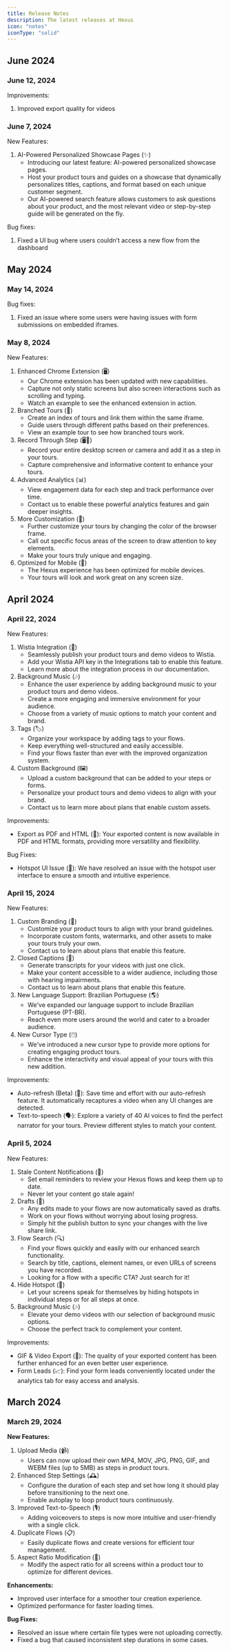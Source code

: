 ```yaml
---
title: Release Notes
description: The latest releases at Hexus
icon: "notes"
iconType: "solid"
---
```


## June 2024

### June 12, 2024

Improvements: 

1. Improved export quality for videos

### June 7, 2024

New Features:

1. AI-Powered Personalized Showcase Pages (✨)
    - Introducing our latest feature: AI-powered personalized showcase pages.
    - Host your product tours and guides on a showcase that dynamically personalizes titles, captions, and format based on each unique customer segment.
    - Our AI-powered search feature allows customers to ask questions about your product, and the most relevant video or step-by-step guide will be generated on the fly.

Bug fixes:

1. Fixed a UI bug where users couldn’t access a new flow from the dashboard

## May 2024

### May 14, 2024

Bug fixes:

1. Fixed an issue where some users were having issues with form submissions on embedded iframes. 

### May 8, 2024

New Features:

1. Enhanced Chrome Extension (🖥️)
    - Our Chrome extension has been updated with new capabilities.
    - Capture not only static screens but also screen interactions such as scrolling and typing.
    - Watch an example to see the enhanced extension in action.
2. Branched Tours (🌿)
    - Create an index of tours and link them within the same iframe.
    - Guide users through different paths based on their preferences.
    - View an example tour to see how branched tours work.
3. Record Through Step (🖥️🎥)
    - Record your entire desktop screen or camera and add it as a step in your tours.
    - Capture comprehensive and informative content to enhance your tours.
4. Advanced Analytics (📊)
    - View engagement data for each step and track performance over time.
    - Contact us to enable these powerful analytics features and gain deeper insights.
5. More Customization (🎨)
    - Further customize your tours by changing the color of the browser frame.
    - Call out specific focus areas of the screen to draw attention to key elements.
    - Make your tours truly unique and engaging.
6. Optimized for Mobile (📱)
    - The Hexus experience has been optimized for mobile devices.
    - Your tours will look and work great on any screen size.

## April 2024

### April 22, 2024

New Features:

1. Wistia Integration (🚀)
    - Seamlessly publish your product tours and demo videos to Wistia.
    - Add your Wistia API key in the Integrations tab to enable this feature.
    - Learn more about the integration process in our documentation.
2. Background Music (🎶)
    - Enhance the user experience by adding background music to your product tours and demo videos.
    - Create a more engaging and immersive environment for your audience.
    - Choose from a variety of music options to match your content and brand.
3. Tags (🏷️)
    - Organize your workspace by adding tags to your flows.
    - Keep everything well-structured and easily accessible.
    - Find your flows faster than ever with the improved organization system.
4. Custom Background (🖼️)
    - Upload a custom background that can be added to your steps or forms.
    - Personalize your product tours and demo videos to align with your brand.
    - Contact us to learn more about plans that enable custom assets.

Improvements:

- Export as PDF and HTML (📄): Your exported content is now available in PDF and HTML formats, providing more versatility and flexibility.

Bug Fixes:

- Hotspot UI Issue (🎯): We have resolved an issue with the hotspot user interface to ensure a smooth and intuitive experience.

### April 15, 2024

New Features:

1. Custom Branding (🎨)
    - Customize your product tours to align with your brand guidelines.
    - Incorporate custom fonts, watermarks, and other assets to make your tours truly your own.
    - Contact us to learn about plans that enable this feature.
2. Closed Captions (📝)
    - Generate transcripts for your videos with just one click.
    - Make your content accessible to a wider audience, including those with hearing impairments.
    - Contact us to learn about plans that enable this feature.
3. New Language Support: Brazilian Portuguese (🌎)
    - We've expanded our language support to include Brazilian Portuguese (PT-BR).
    - Reach even more users around the world and cater to a broader audience.
4. New Cursor Type (🖱️)
    - We've introduced a new cursor type to provide more options for creating engaging product tours.
    - Enhance the interactivity and visual appeal of your tours with this new addition.

Improvements:

- Auto-refresh (Beta) (🔄): Save time and effort with our auto-refresh feature. It automatically recaptures a video when any UI changes are detected.
- Text-to-speech (🗣️): Explore a variety of 40 AI voices to find the perfect narrator for your tours. Preview different styles to match your content.

### April 5, 2024

New Features:

1. Stale Content Notifications (📅)
    - Set email reminders to review your Hexus flows and keep them up to date.
    - Never let your content go stale again!
2. Drafts (📝)
    - Any edits made to your flows are now automatically saved as drafts.
    - Work on your flows without worrying about losing progress.
    - Simply hit the publish button to sync your changes with the live share link.
3. Flow Search (🔍)
    - Find your flows quickly and easily with our enhanced search functionality.
    - Search by title, captions, element names, or even URLs of screens you have recorded.
    - Looking for a flow with a specific CTA? Just search for it!
4. Hide Hotspot (🙈)
    - Let your screens speak for themselves by hiding hotspots in individual steps or for all steps at once.
5. Background Music (🎶)
    - Elevate your demo videos with our selection of background music options.
    - Choose the perfect track to complement your content.

Improvements:

- GIF & Video Export (🎥): The quality of your exported content has been further enhanced for an even better user experience.
- Form Leads (📈): Find your form leads conveniently located under the analytics tab for easy access and analysis.

## March 2024

### March 29, 2024

**New Features:**

1. Upload Media (📹)
    - Users can now upload their own MP4, MOV, JPG, PNG, GIF, and WEBM files (up to 5MB) as steps in product tours.
2. Enhanced Step Settings (🕰️)
    - Configure the duration of each step and set how long it should play before transitioning to the next one.
    - Enable autoplay to loop product tours continuously.
3. Improved Text-to-Speech (🎙️)
    - Adding voiceovers to steps is now more intuitive and user-friendly with a single click.
4. Duplicate Flows (📋)
    - Easily duplicate flows and create versions for efficient tour management.
5. Aspect Ratio Modification (📏)
    - Modify the aspect ratio for all screens within a product tour to optimize for different devices.

**Enhancements:**

- Improved user interface for a smoother tour creation experience.
- Optimized performance for faster loading times.

**Bug Fixes:**

- Resolved an issue where certain file types were not uploading correctly.
- Fixed a bug that caused inconsistent step durations in some cases.